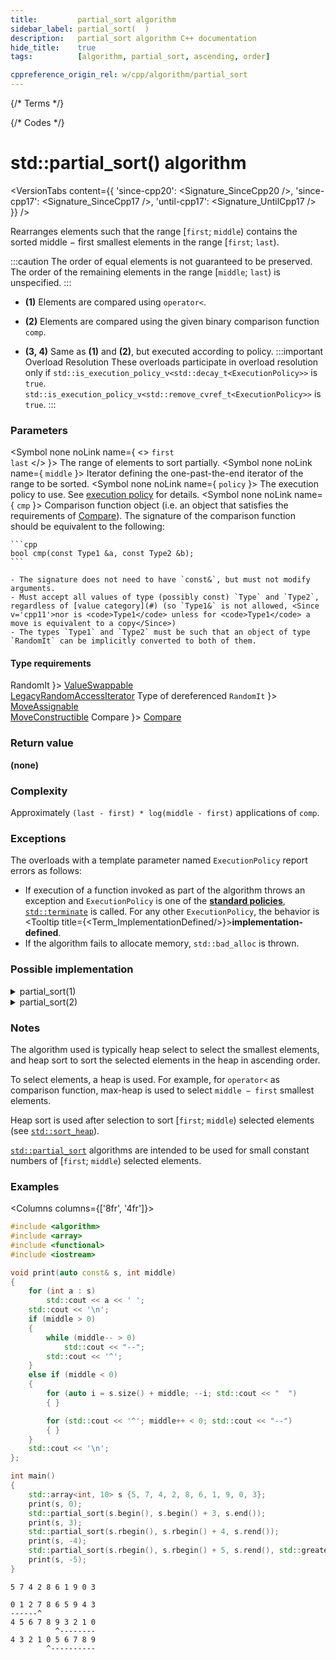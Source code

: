 ```yaml
---
title:         partial_sort algorithm
sidebar_label: partial_sort(  )
description:   partial_sort algorithm C++ documentation
hide_title:    true
tags:          [algorithm, partial_sort, ascending, order]

cppreference_origin_rel: w/cpp/algorithm/partial_sort
---
```



{/* Terms */}


{/* Codes */}


# std::partial_sort() algorithm

<VersionTabs content={{
	'since-cpp20': <Signature_SinceCpp20 />,
	'since-cpp17': <Signature_SinceCpp17 />,
	'until-cpp17': <Signature_UntilCpp17 />
}} />


Rearranges elements such that the range [`first`; `middle`) contains the sorted middle − first smallest elements in the range [`first`; `last`).

:::caution
The order of equal elements is not guaranteed to be preserved. The order of the remaining elements in the range [`middle`; `last`) is unspecified.
:::

- **(1)** Elements are compared using `operator<`.

- **(2)** Elements are compared using the given binary comparison function `comp`.

- **(3, 4)** Same as **(1)** and **(2)**, but executed according to policy.
	:::important Overload Resolution
	These overloads participate in overload resolution only if
	<Until v='cpp20'> <code>std::is_execution_policy_v&lt;std::decay_t&lt;ExecutionPolicy&gt;&gt;</code> is <code>true</code>. </Until>
	<Since v='cpp20'> <code>std::is_execution_policy_v&lt;std::remove_cvref_t&lt;ExecutionPolicy&gt;&gt;</code> is <code>true</code>. </Since>
	:::

### Parameters

<SymbolTable>

  <Symbol none noLink name={ <> <code>first</code> <br/> <code>last</code> </> }>
    The range of elements to sort partially.
  </Symbol>
  <Symbol none noLink name={ <code>middle</code> }>
    Iterator defining the one-past-the-end iterator of the range to be sorted.
  </Symbol>
  <Symbol none noLink name={ <code>policy</code> }>
    The execution policy to use. See <a href="#">execution policy</a> for details.
  </Symbol>
  <Symbol none noLink name={ <code>cmp</code> }>
    Comparison function object (i.e. an object that satisfies the requirements of [Compare](/docs/named_req/Compare)).
    The signature of the comparison function should be equivalent to the following:

    ```cpp
    bool cmp(const Type1 &a, const Type2 &b);
    ```

    - The signature does not need to have `const&`, but must not modify arguments.
    - Must accept all values of type (possibly const) `Type` and `Type2`, regardless of [value category](#) (so `Type1&` is not allowed, <Since v='cpp11'>nor is <code>Type1</code> unless for <code>Type1</code> a move is equivalent to a copy</Since>)
    - The types `Type1` and `Type2` must be such that an object of type `RandomIt` can be implicitly converted to both of them.
  </Symbol>
</SymbolTable>

#### Type requirements

<SymbolTable>
  <Symbol none noLink name={ <code>RandomIt</code> }>
    <a href="/docs/named_req/ValueSwappable">ValueSwappable</a> <br/>
    <a href="/docs/named_req/LegacyRandomAccessIterator">LegacyRandomAccessIterator</a>
  </Symbol>
  <Symbol none noLink name={ <> Type of dereferenced <code>RandomIt</code> </> }>
    <a href="/docs/named_req/MoveAssignable">MoveAssignable</a> <br/>
    <a href="/docs/named_req/MoveConstructible">MoveConstructible</a>
  </Symbol>
  <Symbol none noLink name={ <code>Compare</code> }>
    <a href="/docs/named_req/Compare">Compare</a>
  </Symbol>
</SymbolTable>

### Return value

**(none)**

### Complexity


Approximately `(last - first) * log(middle - first)` applications of `comp`.

### Exceptions

The overloads with a template parameter named `ExecutionPolicy` report errors as follows:
- If execution of a function invoked as part of the algorithm throws an exception and `ExecutionPolicy` is one of the [**standard policies**](#), [`std::terminate`](#) is called.
	For any other `ExecutionPolicy`, the behavior is <Tooltip title={<Term_ImplementationDefined/>}>**implementation-defined**</Tooltip>.
- If the algorithm fails to allocate memory, `std::bad_alloc` is thrown.

### Possible implementation

<details>
<summary>partial_sort(1)</summary>

```cpp
template<typename RandomIt>
// constexpr since C++20
void partial_sort(RandomIt first, RandomIt middle, RandomIt last)
{
    typedef typename std::iterator_traits<RandomIt>::value_type VT;
    std::partial_sort(first, middle, last, std::less<VT>());
}
```

</details>


<details>
<summary>partial_sort(2)</summary>

```cpp
namespace impl {

template<typename RandomIt, typename Compare>
// constexpr
void sift_down(RandomIt first, RandomIt last, const Compare& comp)
{
    // sift down element at 'first'
    const auto length = static_cast<size_t>(last - first);
    std::size_t current = 0;
    std::size_t next = 2;
    while (next < length)
    {
        if (comp(*(first + next), *(first + (next - 1))))
            --next;
        if (!comp(*(first + current), *(first + next)))
            return;
        std::iter_swap(first + current, first + next);
        current = next;
        next = 2 * current + 2;
    }
    --next;
    if (next < length && comp(*(first + current), *(first + next)))
        std::iter_swap(first + current, first + next);
}

template<typename RandomIt, typename Compare>
// constexpr
void heap_select(RandomIt first, RandomIt middle, RandomIt last, const Compare& comp)
{
    std::make_heap(first, middle, comp);
    for (auto i = middle; i != last; ++i)
    {
        if (comp(*i, *first))
        {
            std::iter_swap(first, i);
            sift_down(first, middle, comp);
        }
    }
}

} // namespace impl

template<typename RandomIt, typename Compare>
// constexpr since C++20
void partial_sort(RandomIt first, RandomIt middle, RandomIt last, Compare comp)
{
    impl::heap_select(first, middle, last, comp);
    std::sort_heap(first, middle, comp);
}
```

</details>

### Notes

The algorithm used is typically heap select to select the smallest elements, and heap sort to sort the selected elements in the heap in ascending order.

To select elements, a heap is used. For example, for `operator<` as comparison function, max-heap is used to select `middle − first` smallest elements.

Heap sort is used after selection to sort [`first`; `middle`) selected elements (see [`std::sort_heap`](/docs/std/algo/ordinary/sort_heap)).

[`std::partial_sort`](#) algorithms are intended to be used for small constant numbers of [`first`; `middle`) selected elements.

### Examples

<Columns columns={['8fr', '4fr']}>
<div>

```cpp title='Main.cpp' showLineNumbers
#include <algorithm>
#include <array>
#include <functional>
#include <iostream>

void print(auto const& s, int middle)
{
    for (int a : s)
        std::cout << a << ' ';
    std::cout << '\n';
    if (middle > 0)
    {
        while (middle-- > 0)
            std::cout << "--";
        std::cout << '^';
    }
    else if (middle < 0)
    {
        for (auto i = s.size() + middle; --i; std::cout << "  ")
        { }

        for (std::cout << '^'; middle++ < 0; std::cout << "--")
        { }
    }
    std::cout << '\n';
};

int main()
{
    std::array<int, 10> s {5, 7, 4, 2, 8, 6, 1, 9, 0, 3};
    print(s, 0);
    std::partial_sort(s.begin(), s.begin() + 3, s.end());
    print(s, 3);
    std::partial_sort(s.rbegin(), s.rbegin() + 4, s.rend());
    print(s, -4);
    std::partial_sort(s.rbegin(), s.rbegin() + 5, s.rend(), std::greater{});
    print(s, -5);
}
```

</div>
<div>

```plaintext title="Output"
5 7 4 2 8 6 1 9 0 3

0 1 2 7 8 6 5 9 4 3
------^
4 5 6 7 8 9 3 2 1 0
          ^--------
4 3 2 1 0 5 6 7 8 9
        ^----------
```

</div>
</Columns>
